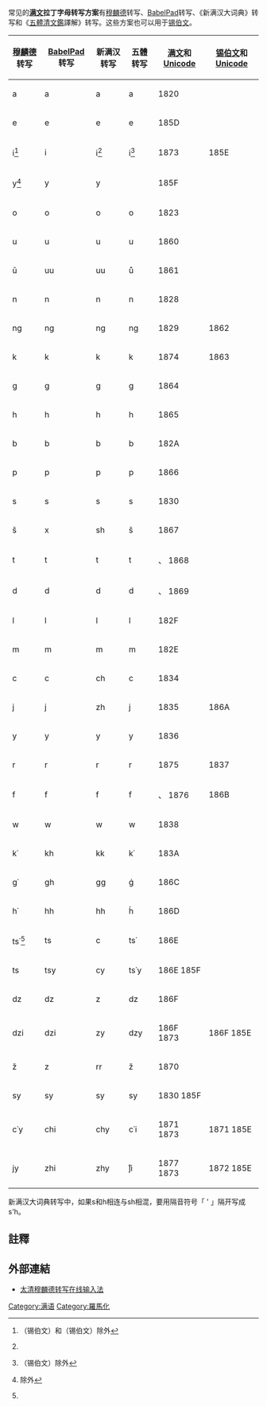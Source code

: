 {{expand|time=2016-12-06T04:25:38+00:00}}
{{unreferenced|time=2016-12-06T04:25:38+00:00}}

常见的'''[[满文|满文]]拉丁字母转写方案'''有[[穆麟德|穆麟德]]转写、[[魏安#BabelPad|BabelPad]]转写、《新满汉大词典》转写和《[[御製五體清文鑑|五體清文鑑]]譯解》转写。这些方案也可以用于[[锡伯文|锡伯文]]。
{| class="wikitable" style="border:1; text-align:center; width:100%;"
|-
! [[穆麟德|穆麟德]]转写
! [[魏安#BabelPad|BabelPad]]转写
! 新满汉转写
! 五體转写
! [[满文|满文]]和[[Unicode|Unicode]]
! [[锡伯文|锡伯文]]和[[Unicode|Unicode]]
|-
| a || a || a || a || colspan="2" |{{ManchuSibeUnicode|ᠠ}}  1820
|-
| e || e || e || e || colspan="2" |{{ManchuSibeUnicode|ᡝ}}  185D
|-
| i<ref name="y">{{ManchuSibeUnicode|valign=center|ᡱᡳ}}（锡伯文{{ManchuSibeUnicode|valign=center|ᡱᡞ}}）和{{ManchuSibeUnicode|valign=center|ᡷᡳ}}（锡伯文{{ManchuSibeUnicode|valign=center|ᡲᡞ}}）除外</ref> || i || i<ref name="y" /> || i<ref>{{ManchuSibeUnicode|valign=center|ᡯᡳ}}（锡伯文{{ManchuSibeUnicode|valign=center|ᡯᡞ}}）除外</ref> ||{{ManchuSibeUnicode|ᡳ}}  1873 || {{ManchuSibeUnicode|ᡞ}}  185E
|-
| y<ref name="yy">{{ManchuSibeUnicode|valign=center|ᡮᡟ}} 除外</ref> || y || y |||| colspan="2" |{{ManchuSibeUnicode|᠊ᡟ}}  185F
|-
| o || o || o || o || colspan="2" |{{ManchuSibeUnicode|ᠣ}}  1823
|-
| u || u || u || u || colspan="2" |{{ManchuSibeUnicode|ᡠ}}  1860
|-
| ū || uu || uu || ů || colspan="2" |{{ManchuSibeUnicode|ᡡ}}  1861
|-
| n || n || n || n || colspan="2" |{{ManchuSibeUnicode|ᠨ᠊}}  1828
|-
| ng || ng || ng || ng ||{{ManchuSibeUnicode|᠊ᠩ}}  1829 || {{ManchuSibeUnicode|᠊ᡢ}}  1862
|-
| k || k || k || k ||{{ManchuSibeUnicode|ᡴ᠊}}  1874 || {{ManchuSibeUnicode|ᡣ᠊}}  1863
|-
| g || g || g || g || colspan="2" |{{ManchuSibeUnicode|ᡤ᠊}}  1864
|-
| h || h || h || h || colspan="2" |{{ManchuSibeUnicode|ᡥ᠊}}  1865
|-
| b || b || b || b || colspan="2" |{{ManchuSibeUnicode|ᠪ᠊}}  182A
|-
| p || p || p || p || colspan="2" |{{ManchuSibeUnicode|ᡦ᠊}}  1866
|-
| s || s || s || s || colspan="2" |{{ManchuSibeUnicode|ᠰ᠊}}  1830
|-
| š || x || sh || š || colspan="2" |{{ManchuSibeUnicode|ᡧ᠊}}  1867
|-
| t || t || t || t || colspan="2" |{{ManchuSibeUnicode|ᡨ᠋᠊}}、{{ManchuSibeUnicode|ᡨ᠊}} 1868
|-
| d || d || d || d || colspan="2" |{{ManchuSibeUnicode|ᡩ᠊}}、{{ManchuSibeUnicode|ᡩ᠋᠊}} 1869
|-
| l || l || l || l || colspan="2" |{{ManchuSibeUnicode|ᠯ᠊}}  182F
|-
| m || m || m || m || colspan="2" |{{ManchuSibeUnicode|ᠮ᠊}}  182E
|-
| c || c || ch || c || colspan="2" |{{ManchuSibeUnicode|ᠴ᠊}}  1834
|-
| j || j || zh || j ||{{ManchuSibeUnicode|ᠵ᠊}}  1835 || {{ManchuSibeUnicode|ᡪ᠊}}  186A
|-
| y || y || y || y || colspan="2" |{{ManchuSibeUnicode|ᠶ᠊}}  1836
|-
| r || r || r || r ||{{ManchuSibeUnicode|ᡵ᠊}}  1875 || {{ManchuSibeUnicode|ᠷ᠊}}  1837
|-
| f || f || f || f ||{{ManchuSibeUnicode|ᡶ᠊}}、{{ManchuSibeUnicode|ᡶ᠋᠊}}  1876 || {{ManchuSibeUnicode|ᡫ᠊}}  186B
|-
| w || w || w || w || colspan="2" |{{ManchuSibeUnicode|ᠸ᠊}}  1838
|-
| k῾ || kh || kk || k῾ || colspan="2" |{{ManchuSibeUnicode|ᠺ᠊}}  183A
|-
| g῾ || gh || gg || ǵ || colspan="2" |{{ManchuSibeUnicode|ᡬ᠊}}  186C
|-
| h῾ || hh || hh || h́ || colspan="2" |{{ManchuSibeUnicode|ᡭ᠊}}  186D
|-
| ts῾<ref name="yy"/>  || ts || c || ts῾ || colspan="2" |{{ManchuSibeUnicode|ᡮ᠊}}  186E
|-
| ts || tsy || cy || ts῾y || colspan="2" |{{ManchuSibeUnicode|ᡮᡟ}}  186E 185F
|-
| dz || dz || z || dz || colspan="2" |{{ManchuSibeUnicode|ᡯ᠊}} 186F
|-
| dzi || dzi || zy || dzy ||{{ManchuSibeUnicode|ᡯᡳ᠌}} 186F 1873 || {{ManchuSibeUnicode|ᡯᡞ}}  186F 185E
|-
| ž || z || rr || ž || colspan="2" |{{ManchuSibeUnicode|ᡰ᠊}}  1870
|-
| sy || sy || sy || sy || colspan="2" |{{ManchuSibeUnicode|ᠰᡟ}}  1830 185F
|-
| c῾y || chi || chy || c῾i ||{{ManchuSibeUnicode|ᡱᡳ}}  1871 1873 || {{ManchuSibeUnicode|ᡱᡞ}}  1871 185E
|-
| jy || zhi || zhy || j̊i ||{{ManchuSibeUnicode|ᡷᡳ}}  1877 1873 || {{ManchuSibeUnicode|ᡲᡞ}}  1872 185E
|}

新满汉大词典转写中，如果s和h相连与sh相混，要用隔音符号「 ' 」隔开写成s'h。

==註釋==
{{reflist}}

== 外部連結 ==
* [https://web.archive.org/web/20150925220908/http://abkai.net/core/zh/online-keyboard/online-keyboard-moellendorff/ 太清穆麟德转写在线输入法]

[[Category:满语|Category:满语]]
[[Category:羅馬化|Category:羅馬化]]